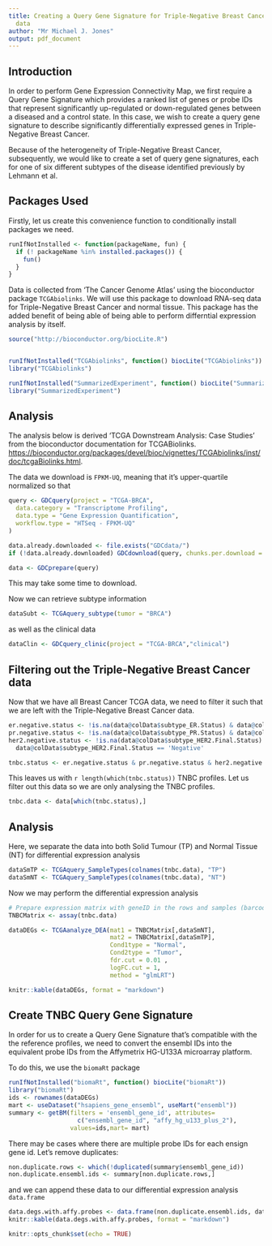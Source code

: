 ```yaml
---
title: Creating a Query Gene Signature for Triple-Negative Breast Cancer from TCGA
  data
author: "Mr Michael J. Jones"
output: pdf_document
---
```


## Introduction

In order to perform Gene Expression Connectivity Map, we first require a Query Gene Signature which 
provides a ranked list of genes or probe IDs that represent significantly up-regulated or down-regulated 
genes between a diseased and a control state. In this case, we wish to create a query gene signature to 
describe significantly differentially expressed genes in Triple-Negative Breast Cancer.

Because of the heterogeneity of Triple-Negative Breast Cancer, subsequently, we would like to create a set 
of query gene signatures, each for one of six different subtypes of the disease identified previously by Lehmann et al.

<!-- Add reference somehow -->
## Packages Used

Firstly, let us create this convenience function to conditionally install packages we need.

```r
runIfNotInstalled <- function(packageName, fun) {
  if (! packageName %in% installed.packages()) {
    fun()
  }
}
```

Data is collected from 'The Cancer Genome Atlas' using the bioconductor package `TCGAbiolinks`. We will use this package 
to download RNA-seq data for Triple-Negative Breast Cancer and normal tissue. This package has the added benefit of being able of being able to perform differntial expression analysis by itself.

```r
source("http://bioconductor.org/biocLite.R")


runIfNotInstalled("TCGAbiolinks", function() biocLite("TCGAbiolinks"))
library("TCGAbiolinks")

runIfNotInstalled("SummarizedExperiment", function() biocLite("SummarizedExperiment"))
library("SummarizedExperiment")

```



## Analysis

The analysis below is derived 'TCGA Downstream Analysis: Case Studies' from the bioconductor documentation for TCGABiolinks. <https://bioconductor.org/packages/devel/bioc/vignettes/TCGAbiolinks/inst/doc/tcgaBiolinks.html>.

The data we download is `FPKM-UQ`, meaning that it's upper-quartile normalized so that 

```r
query <- GDCquery(project = "TCGA-BRCA",
  data.category = "Transcriptome Profiling",
  data.type = "Gene Expression Quantification",
  workflow.type = "HTSeq - FPKM-UQ"
)

data.already.downloaded <- file.exists("GDCdata/")
if (!data.already.downloaded) GDCdownload(query, chunks.per.download = 100)

data <- GDCprepare(query)
```

This may take some time to download.

Now we can retrieve subtype information

```r
dataSubt <- TCGAquery_subtype(tumor = "BRCA")
```

as well as the clinical data
```r
dataClin <- GDCquery_clinic(project = "TCGA-BRCA","clinical") 
```

## Filtering out the Triple-Negative Breast Cancer data
Now that we have all Breast Cancer TCGA data, we need to filter it such that we are left with the Triple-Negative Breast Cancer data.

```r

er.negative.status <- !is.na(data@colData$subtype_ER.Status) & data@colData$subtype_ER.Status == 'Negative'
pr.negative.status <- !is.na(data@colData$subtype_PR.Status) & data@colData$subtype_PR.Status == 'Negative'
her2.negative.status <- !is.na(data@colData$subtype_HER2.Final.Status) &
  data@colData$subtype_HER2.Final.Status == 'Negative'

tnbc.status <- er.negative.status & pr.negative.status & her2.negative.status

```

This leaves us with `r length(which(tnbc.status))` TNBC profiles. Let us filter out this data so we are only
analysing the TNBC profiles.

```r
tnbc.data <- data[which(tnbc.status),]
```

## Analysis

Here, we separate the data into both Solid Tumour (TP) and Normal Tissue (NT) for differential expression analysis
```r
dataSmTP <- TCGAquery_SampleTypes(colnames(tnbc.data), "TP")
dataSmNT <- TCGAquery_SampleTypes(colnames(tnbc.data), "NT")
```

<!-- 
  TODO look at vignette for TCGAbiolinks - do I need to normalize data? 
  Ask Shu-Dong, perhaps
-->

Now we may perform the differential expression analysis
```r
# Prepare expression matrix with geneID in the rows and samples (barcode) in the columns
TNBCMatrix <- assay(tnbc.data)

dataDEGs <- TCGAanalyze_DEA(mat1 = TNBCMatrix[,dataSmNT],
                            mat2 = TNBCMatrix[,dataSmTP],
                            Cond1type = "Normal",
                            Cond2type = "Tumor",
                            fdr.cut = 0.01 ,
                            logFC.cut = 1,
                            method = "glmLRT") 

knitr::kable(dataDEGs, format = "markdown")
```

## Create TNBC Query Gene Signature

In order for us to create a Query Gene Signature that's compatible with the the reference profiles, we need 
to convert the ensembl IDs into the equivalent probe IDs from the Affymetrix HG-U133A microarray platform.

To do this, we use the `biomaRt` package
```r
runIfNotInstalled("biomaRt", function() biocLite("biomaRt"))
library("biomaRt")
ids <- rownames(dataDEGs)
mart <- useDataset("hsapiens_gene_ensembl", useMart("ensembl"))
summary <- getBM(filters = 'ensembl_gene_id', attributes= 
                   c("ensembl_gene_id", "affy_hg_u133_plus_2"),
                 values=ids,mart= mart)

```

There may be cases where there are multiple probe IDs for each ensign gene id. Let's remove duplicates:

```r
non.duplicate.rows <- which(!duplicated(summary$ensembl_gene_id))
non.duplicate.ensembl.ids <- summary[non.duplicate.rows,]
```

and we can append these data to our differential expression analysis `data.frame`
```r
data.degs.with.affy.probes <- data.frame(non.duplicate.ensembl.ids, dataDEGs)
knitr::kable(data.degs.with.affy.probes, format = "markdown")
```
<!-- 
  TODO remove those without affy probes
  TODO create ordered query gene signature
  TODO create unordered query gene signature
-->

<!-- 
  TODO find Gene Ontology for pathway maybe
  TODO split up TNBC into subtypes and create Query Gene Signatures for those
-->

```r
knitr::opts_chunk$set(echo = TRUE)
```
